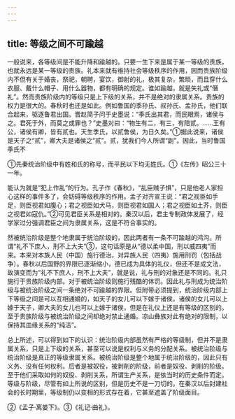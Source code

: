 ```yaml
---
---
---
```

title: 等级之间不可踰越
---



一般说来，各等级间是不能升降和踰越的。只要一生下来是属于某一等级的贵族，也就永远是某一等级的贵族。礼本来就有维持社会等级秩序的作用，因而贵族阶级内不但有关于婚丧，祭祀，朝聘，宴饮，御射的礼，极其复杂，繁琐，而且穿什么衣服、戴什么帽子、用什么器物，都有明确的规定。谁如踰越，就是失礼或“僭礼”。然而贵族阶级内的等级只是上下级的关系，并不是绝对的隶属关系。贵族的权力是很大的。春秋时也还是如此。例如鲁国的季孙氏、叔孙氏、孟孙氏，他们联合起来，驱逐鲁君出国。晋赵简子问于史墨说：“季氏出其君，而民眼焉，诸侯与之。君死于外，而莫之或罪也？”史墨对曰：“物生有二，有三，有陪贰。……王有公，诸侯有卿，皆有贰也。天生季氏，以贰鲁侯，为日久矣。”①据此说来，诸侯是天子之“贰”，卿大夫是诸侯之“贰”。贰，犹我们今人所谓“副”。因此，当时鲁国季氏不

①先秦统治阶级中有姓和氏的称号，而平民以下均无姓氏。①《左传》昭公三十一年。

能认为就是“犯上作乱”的行为。孔子作《春秋》，“乱臣贼子惧”，只是他老人家担心这样的事件多了，会妨碍等级秩序的作用。孟子对齐宣王说：“君之视臣如手足，则臣视君如腹心；君之视臣如犬马，则臣视君如国人；君之视臣如土芥，则臣之视君如寇仇。”②可见君臣关系是相对的。秦汉以后，君主专制政体发展了，经学家过分强调君臣之间为隶属关系，这是不符合事实的。

然被统治阶级是整个地隶属于统治阶级的，因此两者有一条不可踰越的鸿沟。所谓“礼不下庶人，刑不上大夫”③，这句话原是从“德以柔中国，刑以威四夷”而来。本来对本族人民（中国）施行德治，对异族人民（四夷）施用刑罚（包括战争）。春秋以后国野的界限已逐渐缩小，德已成为具体的礼仪，但还不是成文法，故演变而为“礼不下庶人，刑不上大夫”，就是说，礼与刑的对象还是不同的。礼只施行于贵族阶级内部。对于被统治阶级则施行残酷的体罚。因此礼与刑成为统治阶级与被统治阶级之间一条绝对不可踰越的界限。但附带必须提到，统治阶级内部上下等级之间是可以互相通婚的，如天子的女儿可以下嫁于诸侯，诸侯的女儿可以上嫁于天子，卿大夫的女儿也可以上嫁于诸侯，但是在礼仪上还是有等级的区别的。至于贵族阶级与被统治阶级之间却绝对禁止通婚。凉山彝族对此有绝对的限制，以保持其皿缘关系的“纯洁”。

总上所述，可以得到如下的认识：统治阶级内部虽然有严格的等级制，但并不是隶属关系，只是上下级的关系，甚至可以说是权利与义务的分配关系。被统治阶级与统治阶级是真正的等级隶属关系。被统治阶级是整个地属于统治阶级的，因此只有义务、没有任何权利。后者是被奴役，被剥削的阶级，前者是奴役、剥削的阶级。至于他们采取如何的奴役、剥削关系，所谓生产关系，是依当时的历史条件而定。等级与阶级，尽管有如上所说的区别，但是历史不是一刀切的。在秦汉以后封建社会的长时期里，等级制仍以变相的形式存在着，它甚至遮盖了阶级面目。

②《孟子·离娄下》。③《礼记·曲礼》。